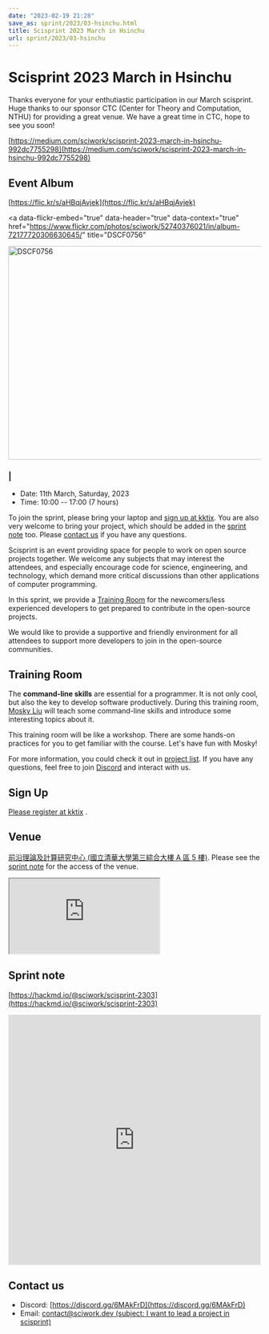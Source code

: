 ```yaml
---
date: "2023-02-19 21:28"
save_as: sprint/2023/03-hsinchu.html
title: Scisprint 2023 March in Hsinchu
url: sprint/2023/03-hsinchu
---
```


# Scisprint 2023 March in Hsinchu

Thanks everyone for your enthutiastic participation in our March
scisprint. Huge thanks to our sponsor CTC (Center for Theory and
Computation, NTHU) for providing a great venue. We have a great time in
CTC, hope to see you soon!

[https://medium.com/sciwork/scisprint-2023-march-in-hsinchu-992dc7755298](https://medium.com/sciwork/scisprint-2023-march-in-hsinchu-992dc7755298)

## Event Album

[https://flic.kr/s/aHBqjAvjek](https://flic.kr/s/aHBqjAvjek)

<a
  data-flickr-embed="true"
  data-header="true"
  data-context="true"
  href="https://www.flickr.com/photos/sciwork/52740376021/in/album-72177720306630645/"
  title="DSCF0756"
>
  <img
    src="https://live.staticflickr.com/65535/52740376021_5ac6963330_z.jpg"
    width="640"
    height="427"
    alt="DSCF0756"
  />
</a>
<script
  async
  src="//embedr.flickr.com/assets/client-code.js"
  charset="utf-8"
></script>

### \|

- Date: 11th March, Saturday, 2023
- Time: 10:00 \-- 17:00 (7 hours)

To join the sprint, please bring your laptop and [sign up at
kktix](https://sciwork.kktix.cc/events/scisprint-202303-hsinchu). You
are also very welcome to bring your project, which should be added in
the [sprint note](#sprint-note) too. Please [contact us](#contact-us) if
you have any questions.

Scisprint is an event providing space for people to work on open source
projects together. We welcome any subjects that may interest the
attendees, and especially encourage code for science, engineering, and
technology, which demand more critical discussions than other
applications of computer programming.

In this sprint, we provide a [Training Room](#Training-Room) for the
newcomers/less experienced developers to get prepared to contribute in
the open-source projects.

We would like to provide a supportive and friendly environment for all
attendees to support more developers to join in the open-source
communities.

## Training Room

The **command-line skills** are essential for a programmer. It is not
only cool, but also the key to develop software productively. During
this training room, [Mosky
Liu](https://www.linkedin.com/in/moskyliu/?originalSubdomain=tw) will
teach some command-line skills and introduce some interesting topics
about it.

This training room will be like a workshop. There are some hands-on
practices for you to get familiar with the course. Let\'s have fun with
Mosky!

For more information, you could check it out in [project
list](https://hackmd.io/@sciwork/scisprint-2303#Projects). If you have
any questions, feel free to join [Discord](https://discord.gg/6MAkFrD)
and interact with us.

## Sign Up

[Please register at
kktix](https://sciwork.kktix.cc/events/scisprint-202303-hsinchu) .

## Venue

[前沿理論及計算研究中心 (國立清華大學第三綜合大樓 A 區 5
樓)](https://goo.gl/maps/EH2wWtkLQ8qLWd669). Please see the [sprint
note](#sprint-note) for the access of the venue.

<div
  style={{
    overflow: "hidden",
    paddingBottom: "56.25%",
    position: "relative",
    height: 0,
  }}
>
  <iframe
    src="https://www.google.com/maps/embed?pb=!1m18!1m12!1m3!1d28976.98152829823!2d120.96353258312313!3d24.79125198152699!2m3!1f0!2f0!3f0!3m2!1i1024!2i768!4f13.1!3m3!1m2!1s0x3468360c81cfffe3%3A0xd7d529328f01b825!2z5ZyL56uL5riF6I-v5aSn5a2456ys5LiJ57ac5ZCI5aSn5qiT!5e0!3m2!1szh-TW!2stw!4v1662888048158!5m2!1szh-TW!2stw"
    style={{
      left: 0,
      top: 0,
      height: "100%",
      width: "100%",
      position: "absolute",
      border: 0,
    }}
    allowfullscreen=""
    loading="lazy"
    referrerpolicy="no-referrer-when-downgrade"
  ></iframe>
</div>

## Sprint note

[https://hackmd.io/@sciwork/scisprint-2303](https://hackmd.io/@sciwork/scisprint-2303)

<iframe
  width="100%"
  height="500"
  src="https://hackmd.io/@sciwork/scisprint-2303"
  frameBorder="0"
></iframe>

## Contact us

- Discord: [https://discord.gg/6MAkFrD](https://discord.gg/6MAkFrD)
- Email: [contact@sciwork.dev (subject: I want to lead a project in
  scisprint)](mailto:contact@sciwork.dev?subject=[sciwork]%20I%20want%20to%20lead%20a%20project%20in%20scisprint)
